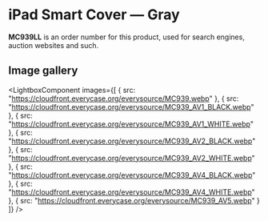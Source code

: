 
# iPad Smart Cover — Gray

<Callout type='info' emoji='👉🏻'>**MC939LL** is an order number for this product, used for search engines, auction websites and such.</Callout>

## Image gallery

<LightboxComponent
    images={[
      {
        src: "https://cloudfront.everycase.org/everysource/MC939.webp"
      },
      {
        src: "https://cloudfront.everycase.org/everysource/MC939_AV1_BLACK.webp"
      },
      {
        src: "https://cloudfront.everycase.org/everysource/MC939_AV1_WHITE.webp"
      },
      {
        src: "https://cloudfront.everycase.org/everysource/MC939_AV2_BLACK.webp"
      },
      {
        src: "https://cloudfront.everycase.org/everysource/MC939_AV2_WHITE.webp"
      },
      {
        src: "https://cloudfront.everycase.org/everysource/MC939_AV4_BLACK.webp"
      },
      {
        src: "https://cloudfront.everycase.org/everysource/MC939_AV4_WHITE.webp"
      },
      {
        src: "https://cloudfront.everycase.org/everysource/MC939_AV5.webp"
      }
    ]}
  />

